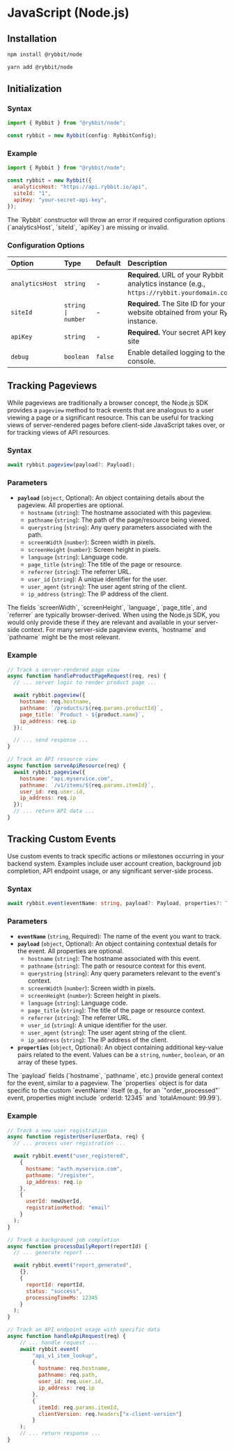 
# JavaScript (Node.js)

## Installation

```bash filename="npm"
npm install @rybbit/node
```

```bash filename="yarn"
yarn add @rybbit/node
```

## Initialization

### Syntax

```typescript
import { Rybbit } from "@rybbit/node";

const rybbit = new Rybbit(config: RybbitConfig);
```

### Example

```javascript
import { Rybbit } from "@rybbit/node";

const rybbit = new Rybbit({
  analyticsHost: "https://api.rybbit.io/api",
  siteId: "1",
  apiKey: "your-secret-api-key",
});
```

<Callout type="warning">
The `Rybbit` constructor will throw an error if required configuration options (`analyticsHost`, `siteId`, `apiKey`) are missing or invalid.
</Callout>

### Configuration Options

| Option          | Type               | Default | Description                                                                                      |
| :-------------- | :----------------- | :------ | :----------------------------------------------------------------------------------------------- |
| `analyticsHost` | `string`           | -       | **Required.** URL of your Rybbit analytics instance (e.g., `https://rybbit.yourdomain.com/api`). |
| `siteId`        | `string \| number` | -       | **Required.** The Site ID for your website obtained from your Rybbit instance.                   |
| `apiKey`        | `string`           | -       | **Required.** Your secret API key for the site                                                   |
| `debug`         | `boolean`          | `false` | Enable detailed logging to the console.                                                          |

## Tracking Pageviews

While pageviews are traditionally a browser concept, the Node.js SDK provides a `pageview` method to track events that are analogous to a user viewing a page or a significant resource. This can be useful for tracking views of server-rendered pages before client-side JavaScript takes over, or for tracking views of API resources.

### Syntax

```typescript
await rybbit.pageview(payload?: Payload);
```

### Parameters

- **`payload`** (`object`, Optional): An object containing details about the pageview. All properties are optional.
  - `hostname` (`string`): The hostname associated with this pageview.
  - `pathname` (`string`): The path of the page/resource being viewed.
  - `querystring` (`string`): Any query parameters associated with the path.
  - `screenWidth` (`number`): Screen width in pixels.
  - `screenHeight` (`number`): Screen height in pixels.
  - `language` (`string`): Language code.
  - `page_title` (`string`): The title of the page or resource.
  - `referrer` (`string`): The referrer URL.
  - `user_id` (`string`): A unique identifier for the user.
  - `user_agent` (`string`): The user agent string of the client.
  - `ip_address` (`string`): The IP address of the client.

<Callout type="info">
The fields `screenWidth`, `screenHeight`, `language`, `page_title`, and `referrer` are typically browser-derived. When using the Node.js SDK, you would only provide these if they are relevant and available in your server-side context. For many server-side pageview events, `hostname` and `pathname` might be the most relevant.
</Callout>

### Example

```javascript
// Track a server-rendered page view
async function handleProductPageRequest(req, res) {
  // ... server logic to render product page ...

  await rybbit.pageview({
    hostname: req.hostname,
    pathname: `/products/${req.params.productId}`,
    page_title: `Product - ${product.name}`,
    ip_address: req.ip
  });

  // ... send response ...
}

// Track an API resource view
async function serveApiResource(req) {
  await rybbit.pageview({
    hostname: "api.myservice.com",
    pathname: `/v1/items/${req.params.itemId}`,
    user_id: req.user.id,
    ip_address: req.ip
  });
  // ... return API data ...
}
```

## Tracking Custom Events

Use custom events to track specific actions or milestones occurring in your backend system. Examples include user account creation, background job completion, API endpoint usage, or any significant server-side process.

### Syntax

```typescript
await rybbit.event(eventName: string, payload?: Payload, properties?: TrackProperties);
```

### Parameters

- **`eventName`** (`string`, Required): The name of the event you want to track.
- **`payload`** (`object`, Optional): An object containing contextual details for the event. All properties are optional.
  - `hostname` (`string`): The hostname associated with this event.
  - `pathname` (`string`): The path or resource context for this event.
  - `querystring` (`string`): Any query parameters relevant to the event's context.
  - `screenWidth` (`number`): Screen width in pixels.
  - `screenHeight` (`number`): Screen height in pixels.
  - `language` (`string`): Language code.
  - `page_title` (`string`): The title of the page or resource context.
  - `referrer` (`string`): The referrer URL.
  - `user_id` (`string`): A unique identifier for the user.
  - `user_agent` (`string`): The user agent string of the client.
  - `ip_address` (`string`): The IP address of the client.
- **`properties`** (`object`, Optional): An object containing additional key-value pairs related to the event. Values can be a `string`, `number`, `boolean`, or an array of these types.

<Callout type="info">
The `payload` fields (`hostname`, `pathname`, etc.) provide general context for the event, similar to a pageview. The `properties` object is for data specific to the custom `eventName` itself (e.g., for an `"order_processed"` event, properties might include `orderId: 12345` and `totalAmount: 99.99`).
</Callout>

### Example

```javascript
// Track a new user registration
async function registerUser(userData, req) {
  // ... process user registration ...

  await rybbit.event("user_registered",
    {
      hostname: "auth.myservice.com",
      pathname: "/register",
      ip_address: req.ip
    },
    {
      userId: newUserId,
      registrationMethod: "email"
    }
  );
}

// Track a background job completion
async function processDailyReport(reportId) {
  // ... generate report ...

  await rybbit.event("report_generated",
    {},
    {
      reportId: reportId,
      status: "success",
      processingTimeMs: 12345
    }
  );
}

// Track an API endpoint usage with specific data
async function handleApiRequest(req) {
    // ... handle request ...
    await rybbit.event(
        "api_v1_item_lookup",
        {
          hostname: req.hostname,
          pathname: req.path,
          user_id: req.user.id,
          ip_address: req.ip
        },
        {
          itemId: req.params.itemId,
          clientVersion: req.headers["x-client-version"]
        }
    );
    // ... return response ...
}
```
